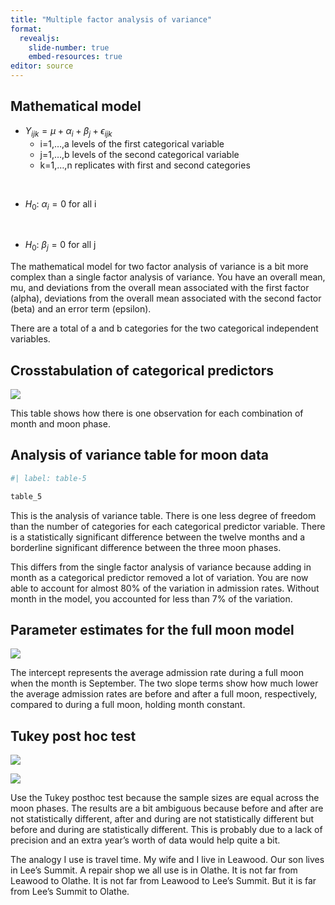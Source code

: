 ```yaml
---
title: "Multiple factor analysis of variance"
format: 
  revealjs:
    slide-number: true
    embed-resources: true
editor: source
---
```


## Mathematical model

-   $Y_{ijk} = \mu + \alpha_i + \beta_j +\epsilon_{ijk}$
    -   i=1,...,a levels of the first categorical variable
    -   j=1,...,b levels of the second categorical variable
    -   k=1,...,n replicates with first and second categories

$\ $

-   $H_0:\ \alpha_i=0$ for all i

$\ $

-   $H_0:\ \beta_j=0$ for all j

::: notes
The mathematical model for two factor analysis of variance is a bit more complex than a single factor analysis of variance. You have an overall mean, mu, and deviations from the overall mean associated with the first factor (alpha), deviations from the overall mean associated with the second factor (beta) and an error term (epsilon).

There are a total of a and b categories for the two categorical independent variables.
:::

## Crosstabulation of categorical predictors

![](images/full-moon-analysis-16.png)

::: notes
This table shows how there is one observation for each combination of month and moon phase.
:::

## Analysis of variance table for moon data

```r
#| label: table-5

table_5
```

::: notes
This is the analysis of variance table. There is one less degree of freedom than the number of categories for each categorical predictor variable. There is a statistically significant difference between the twelve months and a borderline significant difference between the three moon phases.

This differs from the single factor analysis of variance because adding in month as a categorical predictor removed a lot of variation. You are now able to account for almost 80% of the variation in admission rates. Without month in the model, you accounted for less than 7% of the variation.
:::

## Parameter estimates for the full moon model

![](images/full-moon-analysis-19.png)

::: notes
The intercept represents the average admission rate during a full moon when the month is September. The two slope terms show how much lower the average admission rates are before and after a full moon, respectively, compared to during a full moon, holding month constant.
:::

## Tukey post hoc test

![](images/full-moon-analysis-20.png)

![](images/full-moon-analysis-21.png)

::: notes
Use the Tukey posthoc test because the sample sizes are equal across the moon phases. The results are a bit ambiguous because before and after are not statistically different, after and during are not statistically different but before and during are statistically different. This is probably due to a lack of precision and an extra year's worth of data would help quite a bit.

The analogy I use is travel time. My wife and I live in Leawood. Our son lives in Lee's Summit. A repair shop we all use is in Olathe. It is not far from Leawood to Olathe. It is not far from Leawood to Lee's Summit. But it is far from Lee's Summit to Olathe.
:::
